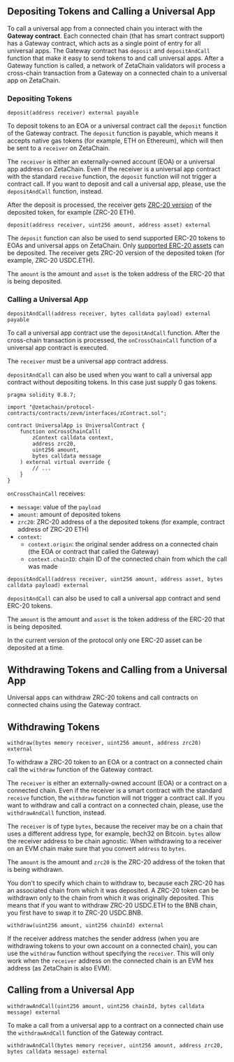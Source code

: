 ## Depositing Tokens and Calling a Universal App

To call a universal app from a connected chain you interact with the **Gateway
contract**. Each connected chain (that has smart contract support) has a Gateway
contract, which acts as a single point of entry for all universal apps. The
Gateway contract has `deposit` and `depositAndCall` function that make it easy
to send tokens to and call universal apps. After a Gateway function is called, a
network of ZetaChain validators will process a cross-chain transaction from a
Gateway on a connected chain to a universal app on ZetaChain.

### Depositing Tokens

```solidity
deposit(address receiver) external payable
```

To deposit tokens to an EOA or a universal contract call the `deposit` function
of the Gateway contract. The `deposit` function is payable, which means it
accepts native gas tokens (for example, ETH on Ethereum), which will then be
sent to a `receiver` on ZetaChain.

The `receiver` is either an externally-owned account (EOA) or a universal app
address on ZetaChain. Even if the receiver is a universal app contract with the
standard `receive` function, the `deposit` function will not trigger a contract
call. If you want to deposit and call a universal app, please, use the
`depositAndCall` function, instead.

After the deposit is processed, the receiver gets [ZRC-20
version](/developers/tokens/zrc20) of the deposited token, for example (ZRC-20
ETH).

```solidity
deposit(address receiver, uint256 amount, address asset) external
```

The `deposit` function can also be used to send supported ERC-20 tokens to EOAs
and universal apps on ZetaChain. Only [supported ERC-20
assets](/developers/tokens/zrc20) can be deposited. The receiver gets ZRC-20
version of the deposited token (for example, ZRC-20 USDC.ETH).

The `amount` is the amount and `asset` is the token address of the ERC-20 that
is being deposited.

### Calling a Universal App

```solidity
depositAndCall(address receiver, bytes calldata payload) external payable
```

To call a universal app contract use the `depositAndCall` function. After the
cross-chain transaction is processed, the `onCrossChainCall` function of a
universal app contract is executed.

The `receiver` must be a universal app contract address.

`depositAndCall` can also be used when you want to call a universal app contract
without depositing tokens. In this case just supply 0 gas tokens.

```solidity
pragma solidity 0.8.7;

import "@zetachain/protocol-contracts/contracts/zevm/interfaces/zContract.sol";

contract UniversalApp is UniversalContract {
    function onCrossChainCall(
        zContext calldata context,
        address zrc20,
        uint256 amount,
        bytes calldata message
    ) external virtual override {
        // ...
    }
}
```

`onCrossChainCall` receives:

- `message`: value of the `payload`
- `amount`: amount of deposited tokens
- `zrc20`: ZRC-20 address of a the deposited tokens (for example, contract
  address of ZRC-20 ETH)
- `context`:
  - `context.origin`: the original sender address on a connected chain (the EOA
    or contract that called the Gateway)
  - `context.chainID`: chain ID of the connected chain from which the call was
    made

```solidity
depositAndCall(address receiver, uint256 amount, address asset, bytes calldata payload) external
```

`depositAndCall` can also be used to call a universal app contract and send
ERC-20 tokens.

The `amount` is the amount and `asset` is the token address of the ERC-20 that
is being deposited.

In the current version of the protocol only one ERC-20 asset can be deposited at
a time.

## Withdrawing Tokens and Calling from a Universal App

Universal apps can withdraw ZRC-20 tokens and call contracts on connected chains
using the Gateway contract.

## Withdrawing Tokens

```solidity
withdraw(bytes memory receiver, uint256 amount, address zrc20) external
```

To withdraw a ZRC-20 token to an EOA or a contract on a connected chain call the
`withdraw` function of the Gateway contract.

The `receiver` is either an externally-owned account (EOA) or a contract on a
connected chain. Even if the receiver is a smart contract with the standard
`receive` function, the `withdraw` function will not trigger a contract call. If
you want to withdraw and call a contract on a connected chain, please, use the
`withdrawAndCall` function, instead.

The `receiver` is of type `bytes`, because the receiver may be on a chain that
uses a different address type, for example, bech32 on Bitcoin. `bytes` allow the
receiver address to be chain agnostic. When withdrawing to a receiver on an EVM
chain make sure that you convert `address` to `bytes`.

The `amount` is the amount and `zrc20` is the ZRC-20 address of the token that
is being withdrawn.

You don't to specify which chain to withdraw to, because each ZRC-20 has an
associated chain from which it was deposited. A ZRC-20 token can be withdrawn
only to the chain from which it was originally deposited. This means that if you
want to withdraw ZRC-20 USDC.ETH to the BNB chain, you first have to swap it to
ZRC-20 USDC.BNB.

```solidity
withdraw(uint256 amount, uint256 chainId) external
```

If the receiver address matches the sender address (when you are withdrawing
tokens to your own account on a connected chain), you can use the `withdraw`
function without specifying the `receiver`. This will only work when the
`receiver` address on the connected chain is an EVM hex address (as ZetaChain is
also EVM).

## Calling from a Universal App

```solidity
withdrawAndCall(uint256 amount, uint256 chainId, bytes calldata message) external
```

To make a call from a universal app to a contract on a connected chain use the
`withdrawAndCall` function of the Gateway contract.

```solidity
withdrawAndCall(bytes memory receiver, uint256 amount, address zrc20, bytes calldata message) external
```
